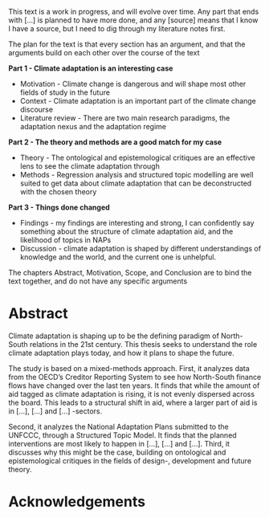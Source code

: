 ::: {.callout-warning collapse="true"}
This text is a work in progress, and will evolve over time. Any part that ends with [...] is planned to have more done, and any [source] means that I know I have a source, but I need to dig through my literature notes first.

The plan for the text is that every section has an argument, and that the arguments build on each other over the course of the text

**Part 1 - Climate adaptation is an interesting case**

- Motivation - Climate change is dangerous and will shape most other fields of study in the future
- Context - Climate adaptation is an important part of the climate change discourse
- Literature review - There are two main research paradigms, the adaptation nexus and the adaptation regime

**Part 2 - The theory and methods are a good match for my case**

- Theory - The ontological and epistemological critiques are an effective lens to see the climate adaptation through
- Methods - Regression analysis and structured topic modelling are well suited to get data about climate adaptation that can be deconstructed with the chosen theory

**Part 3 - Things done changed**

- Findings - my findings are interesting and strong, I can confidently say something about the structure of climate adaptation aid, and the likelihood of topics in NAPs
- Discussion - climate adaptation is shaped by different understandings of knowledge and the world, and the current one is unhelpful. 

The chapters Abstract, Motivation, Scope, and Conclusion are to bind the text together, and do not have any specific arguments
:::
# Abstract {#sec-abstract .unnumbered }

Climate adaptation is shaping up to be the defining paradigm of North-South relations in the 21st century. This thesis seeks to understand the role climate adaptation plays today, and how it plans to shape the future.

The study is based on a mixed-methods approach. First, it analyzes data from the OECD's Creditor Reporting System to see how North-South finance flows have changed over the last ten years. It finds that while the amount of aid tagged as climate adaptation is rising, it is not evenly dispersed across the board. This leads to a structural shift in aid, where a larger part of aid is in [...], [...] and [...] -sectors. 

Second, it analyzes the National Adaptation Plans submitted to the UNFCCC, through a Structured Topic Model. It finds that the planned interventions are most likely to happen in [...], [...] and [...]. Third, it discusses why this might be the case, building on ontological and epistemological critiques in the fields of design-, development and future theory. 

# Acknowledgements {.unnumbered}